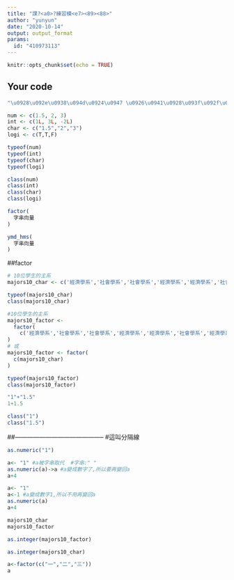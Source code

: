 ---
title: "課?<a0>?練習模<e7><89><88>"
author: "yunyun"
date: "2020-10-14"
output: output_format
params:
  id: "410973113"
---

```{r setup, include=FALSE}
knitr::opts_chunk$set(echo = TRUE)
```

## Your code

```{r}
"\u0928\u092e\u0938\u094d\u0924\u0947 \u0926\u0941\u0928\u093f\u092f\u093e"
```
```{r}
num <- c(1.5, 2, 3)
int <- c(1L, 3L, -2L)
char <- c("1.5","2","3")
logi <- c(T,T,F)

typeof(num)
typeof(int)
typeof(char)
typeof(logi)
```
```{r}
class(num)
class(int)
class(char)
class(logi)
```

```{r}
factor(
  字串向量
)
```
```{r}
ymd_hms(
  字串向量
)
```
##factor
```{r}
# 10位學生的主系
majors10_char <- c('經濟學系','社會學系','社會學系','經濟學系','經濟學系','社會學系','經濟學系','經濟學系','經濟學系','社會學系')

typeof(majors10_char)
class(majors10_char)
```

```{r}
#10位學生的主系
majors10_factor <- 
  factor(
    c('經濟學系','社會學系','社會學系','經濟學系','經濟學系','社會學系','經濟學系','經濟學系','經濟學系','社會學系')
)
# 或
majors10_factor <- factor(
  c(majors10_char)
)

typeof(majors10_factor)
class(majors10_factor)

```

```{r}
"1"+"1.5"
1+1.5
```

```{r}
class("1")
class("1.5")
```
##-------------------------------------------- #這叫分隔線
```{r}
as.numeric("1")
```
```{r haha}
a<- "1" #a被字串取代  #字串:" "
as.numeric(a)->a #a變成數字了,所以要再變回a
a+4
```

```{r}
a<- "1"
a<-1 #a變成數字1,所以不用再變回a
as.numeric(a) 
a+4
```
```{r}
majors10_char
majors10_factor
```
```{r}
as.integer(majors10_factor) 
```
```{r}
as.integer(majors10_char) 
```
```{r}
a<-factor(c("一","二","三"))
a
```


